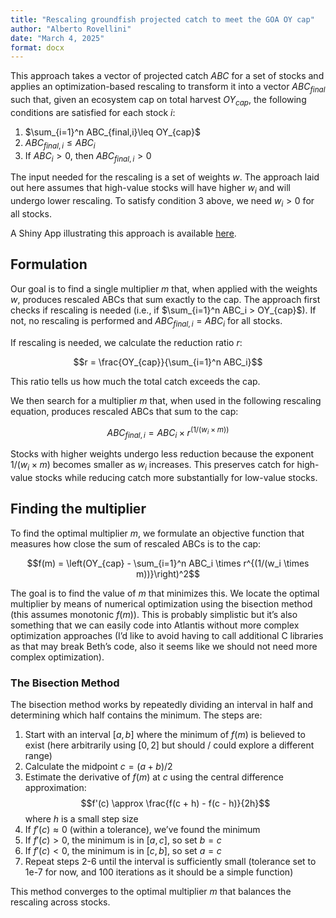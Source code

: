 ```yaml
---
title: "Rescaling groundfish projected catch to meet the GOA OY cap"
author: "Alberto Rovellini"
date: "March 4, 2025"
format: docx
---
```


This approach takes a vector of projected catch $ABC$ for a set of stocks and applies an optimization-based rescaling to transform it into a vector $ABC_{final}$ such that, given an ecosystem cap on total harvest $OY_{cap}$, the following conditions are satisfied for each stock $i$:

1.  $\sum_{i=1}^n ABC_{final,i}\leq OY_{cap}$
2.  $ABC_{final,i} \leq ABC_i$
3.  If $ABC_i > 0$, then $ABC_{final,i} > 0$

The input needed for the rescaling is a set of weights $w$. The approach laid out here assumes that high-value stocks will have higher $w_i$ and will undergo lower rescaling. To satisfy condition 3 above, we need $w_ i>0$ for all stocks.

A Shiny App illustrating this approach is available [here](https://swzlz7-alberto-rovellini.shinyapps.io/oy_rescaling_app/).

## Formulation

Our goal is to find a single multiplier $m$ that, when applied with the weights $w$, produces rescaled ABCs that sum exactly to the cap. The approach first checks if rescaling is needed (i.e., if $\sum_{i=1}^n ABC_i > OY_{cap}$). If not, no rescaling is performed and $ABC_{final,i} = ABC_i$ for all stocks.

If rescaling is needed, we calculate the reduction ratio $r$:

$$r = \frac{OY_{cap}}{\sum_{i=1}^n ABC_i}$$

This ratio tells us how much the total catch exceeds the cap.

We then search for a multiplier $m$ that, when used in the following rescaling equation, produces rescaled ABCs that sum to the cap:

$$ABC_{final,i} = ABC_i \times r^{(1/(w_i \times m))}$$

Stocks with higher weights undergo less reduction because the exponent $1/(w_i \times m)$ becomes smaller as $w_i$ increases. This preserves catch for high-value stocks while reducing catch more substantially for low-value stocks.

## Finding the multiplier

To find the optimal multiplier $m$, we formulate an objective function that measures how close the sum of rescaled ABCs is to the cap:

$$f(m) = \left(OY_{cap} - \sum_{i=1}^n ABC_i \times r^{(1/(w_i \times m))}\right)^2$$

The goal is to find the value of $m$ that minimizes this. We locate the optimal multiplier by means of numerical optimization using the bisection method (this assumes monotonic $f(m)$). This is probably simplistic but it's also something that we can easily code into Atlantis without more complex optimization approaches (I'd like to avoid having to call additional C libraries as that may break Beth's code, also it seems like we should not need more complex optimization).

### The Bisection Method

The bisection method works by repeatedly dividing an interval in half and determining which half contains the minimum. The steps are:

1.  Start with an interval $[a, b]$ where the minimum of $f(m)$ is believed to exist (here arbitrarily using $[0,2]$ but should / could explore a different range)
2.  Calculate the midpoint $c = (a + b)/2$
3.  Estimate the derivative of $f(m)$ at $c$ using the central difference approximation: $$f'(c) \approx \frac{f(c + h) - f(c - h)}{2h}$$ where $h$ is a small step size
4.  If $f'(c) \approx 0$ (within a tolerance), we've found the minimum
5.  If $f'(c) > 0$, the minimum is in $[a, c]$, so set $b = c$
6.  If $f'(c) < 0$, the minimum is in $[c, b]$, so set $a = c$
7.  Repeat steps 2-6 until the interval is sufficiently small (tolerance set to 1e-7 for now, and 100 iterations as it should be a simple function)

This method converges to the optimal multiplier $m$ that balances the rescaling across stocks.
